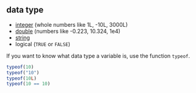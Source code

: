 ## data type

* [integer](#integer) (whole numbers like 1L, -10L, 3000L)
* [double](#double) (numbers like -0.223, 10.324, 1e4)
* [string](#string)
* logical (`TRUE` or `FALSE`)

If you want to know what data type a variable is, use the function `typeof`.

```r
typeof(10)
typeof("10")
typeof(10L)
typeof(10 == 10)
```